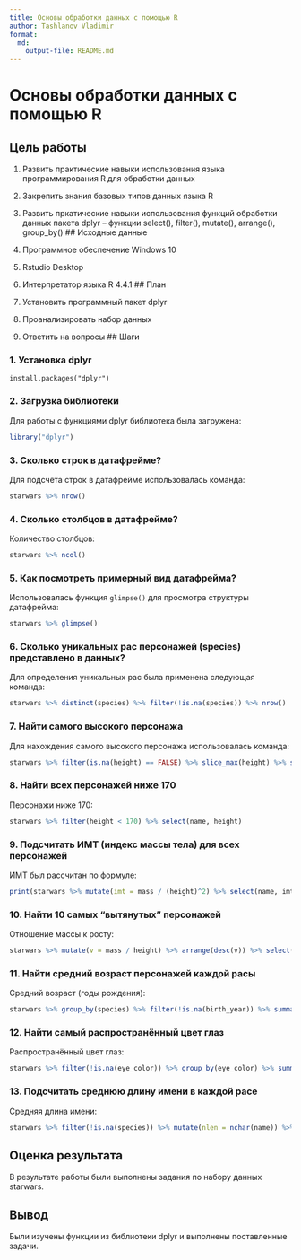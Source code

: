 ```yaml
---
title: Основы обработки данных с помощью R
author: Tashlanov Vladimir
format:
  md:
    output-file: README.md
---
```

# Основы обработки данных с помощью R

## Цель работы

1. Развить практические навыки использования языка программирования R для обработки данных 
2. Закрепить знания базовых типов данных языка R 
3. Развить пркатические навыки использования функций обработки данных пакета dplyr – функции select(), filter(), mutate(), arrange(), group_by()
## Исходные данные

1. Программное обеспечение Windows 10
2. Rstudio Desktop
3. Интерпретатор языка R 4.4.1
## План

1. Установить программный пакет dplyr
2. Проанализировать набор данных
3. Ответить на вопросы
## Шаги

### 1. Установка dplyr
```
install.packages("dplyr")
```

### 2. Загрузка библиотеки

Для работы с функциями dplyr библиотека была загружена:

```r
library("dplyr")
```

### 3. Сколько строк в датафрейме?

Для подсчёта строк в датафрейме использовалась команда:

```r
starwars %>% nrow()
```

### 4. Сколько столбцов в датафрейме?

Количество столбцов:

```r
starwars %>% ncol()
```

### 5. Как посмотреть примерный вид датафрейма?

Использовалась функция `glimpse()` для просмотра структуры датафрейма:

```r
starwars %>% glimpse()
```

### 6. Сколько уникальных рас персонажей (species) представлено в данных?

Для определения уникальных рас была применена следующая команда:

```r
starwars %>% distinct(species) %>% filter(!is.na(species)) %>% nrow()
```

### 7. Найти самого высокого персонажа

Для нахождения самого высокого персонажа использовалась команда:

```r
starwars %>% filter(is.na(height) == FALSE) %>% slice_max(height) %>% select(name, height)
```

### 8. Найти всех персонажей ниже 170

Персонажи ниже 170:

```r
starwars %>% filter(height < 170) %>% select(name, height)
```

### 9. Подсчитать ИМТ (индекс массы тела) для всех персонажей

ИМТ был рассчитан по формуле:

```r
print(starwars %>% mutate(imt = mass / (height)^2) %>% select(name, imt))
```

### 10. Найти 10 самых "вытянутых" персонажей

Отношение массы к росту:

```r
starwars %>% mutate(v = mass / height) %>% arrange(desc(v)) %>% select(name, v) %>% head(n = 10)
```

### 11. Найти средний возраст персонажей каждой расы

Средний возраст (годы рождения):

```r
starwars %>% group_by(species) %>% filter(!is.na(birth_year)) %>% summarise(mean(birth_year))
```

### 12. Найти самый распространённый цвет глаз

Распространённый цвет глаз:

```r
starwars %>% filter(!is.na(eye_color)) %>% group_by(eye_color) %>% summarise(sum = n()) %>% arrange(desc(sum)) %>% head(1)
```

### 13. Подсчитать среднюю длину имени в каждой расе

Средняя длина имени:

```r
starwars %>% filter(!is.na(species)) %>% mutate(nlen = nchar(name)) %>% group_by(species) %>% summarise(mean(nlen))
```
## Оценка результата

В результате работы были выполнены задания по набору данных starwars.

## Вывод

Были изучены функции из библиотеки dplyr и выполнены поставленные задачи.
